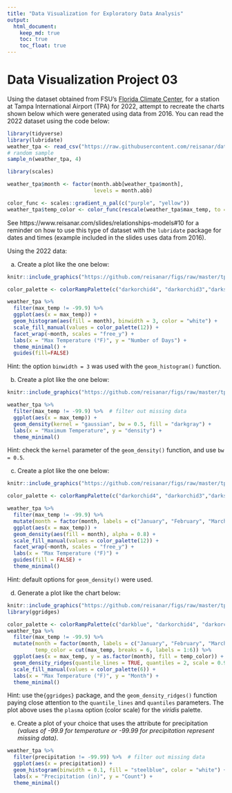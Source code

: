 ```yaml
---
title: "Data Visualization for Exploratory Data Analysis"
output: 
  html_document:
    keep_md: true
    toc: true
    toc_float: true
---
```


# Data Visualization Project 03

Using the dataset obtained from FSU's [Florida Climate Center](https://climatecenter.fsu.edu/climate-data-access-tools/downloadable-data), for a station at Tampa International Airport (TPA) for 2022, attempt to recreate the charts shown below which were generated using data from 2016. You can read the 2022 dataset using the code below: 

```r
library(tidyverse)
library(lubridate)
weather_tpa <- read_csv("https://raw.githubusercontent.com/reisanar/datasets/master/tpa_weather_2022.csv")
# random sample 
sample_n(weather_tpa, 4)

library(scales)

weather_tpa$month <- factor(month.abb[weather_tpa$month],
                            levels = month.abb)

color_func <- scales::gradient_n_pal(c("purple", "yellow"))
weather_tpa$temp_color <- color_func(rescale(weather_tpa$max_temp, to = c(0, 1)))

```

See https://www.reisanar.com/slides/relationships-models#10 for a reminder on how to use this type of dataset with the `lubridate` package for dates and times (example included in the slides uses data from 2016).

Using the 2022 data: 

(a) Create a plot like the one below:

```r
knitr::include_graphics("https://github.com/reisanar/figs/raw/master/tpa_max_temps_facet.png")

color_palette <- colorRampPalette(c("darkorchid4", "darkorchid3","darkslateblue","blue3","aquamarine4","aquamarine3","aquamarine2","darkseagreen2","chartreuse3","chartreuse2","chartreuse1","yellow"))

weather_tpa %>%
  filter(max_temp != -99.9) %>%  
  ggplot(aes(x = max_temp)) +
  geom_histogram(aes(fill = month), binwidth = 3, color = "white") +
  scale_fill_manual(values = color_palette(12)) +
  facet_wrap(~month, scales = "free_y") +
  labs(x = "Max Temperature (°F)", y = "Number of Days") +
  theme_minimal() +
  guides(fill=FALSE)
```

Hint: the option `binwidth = 3` was used with the `geom_histogram()` function.

(b) Create a plot like the one below:

```r
knitr::include_graphics("https://github.com/reisanar/figs/raw/master/tpa_max_temps_density.png")

weather_tpa %>%
  filter(max_temp != -99.9) %>%  # filter out missing data
  ggplot(aes(x = max_temp)) +
  geom_density(kernel = "gaussian", bw = 0.5, fill = "darkgray") +
  labs(x = "Maximum Temperature", y = "density") +
  theme_minimal()

```

Hint: check the `kernel` parameter of the `geom_density()` function, and use `bw = 0.5`.

(c) Create a plot like the one below:

```r
knitr::include_graphics("https://github.com/reisanar/figs/raw/master/tpa_max_temps_density_facet.png")

color_palette <- colorRampPalette(c("darkorchid4", "darkorchid3","darkslateblue","blue3","aquamarine4","aquamarine3","aquamarine2","darkseagreen2","chartreuse3","chartreuse2","chartreuse1","yellow"))

weather_tpa %>%
  filter(max_temp != -99.9) %>%
  mutate(month = factor(month, labels = c("January", "February", "March", "April", "May", "June", "July", "August", "September", "October", "November", "December"))) %>%
  ggplot(aes(x = max_temp)) +
  geom_density(aes(fill = month), alpha = 0.8) +
  scale_fill_manual(values = color_palette(12)) +
  facet_wrap(~month, scales = "free_y") +
  labs(x = "Max Temperature (°F)") +
  guides(fill = FALSE) +
  theme_minimal()

```

Hint: default options for `geom_density()` were used. 

(d) Generate a plot like the chart below:


```r
knitr::include_graphics("https://github.com/reisanar/figs/raw/master/tpa_max_temps_ridges_plasma.png")
library(ggridges)

color_palette <- colorRampPalette(c("darkblue", "darkorchid4", "darkorchid", "deeppink4", "darkorange", "yellow"))
weather_tpa %>%
  filter(max_temp != -99.9) %>%
  mutate(month = factor(month, labels = c("January", "February", "March", "April", "May", "June", "July", "August", "September", "October", "November", "December")),
         temp_color = cut(max_temp, breaks = 6, labels = 1:6)) %>%
  ggplot(aes(x = max_temp, y = as.factor(month), fill = temp_color)) +
  geom_density_ridges(quantile_lines = TRUE, quantiles = 2, scale = 0.95) +
  scale_fill_manual(values = color_palette(6)) +
  labs(x = "Max Temperature (°F)", y = "Month") +
  theme_minimal()
```

Hint: use the`{ggridges}` package, and the `geom_density_ridges()` function paying close attention to the `quantile_lines` and `quantiles` parameters. The plot above uses the `plasma` option (color scale) for the _viridis_ palette.


(e) Create a plot of your choice that uses the attribute for precipitation _(values of -99.9 for temperature or -99.99 for precipitation represent missing data)_.


```r
weather_tpa %>%
  filter(precipitation != -99.99) %>%  # filter out missing data
  ggplot(aes(x = precipitation)) +
  geom_histogram(binwidth = 0.1, fill = "steelblue", color = "white") +
  labs(x = "Precipitation (in)", y = "Count") +
  theme_minimal()
```